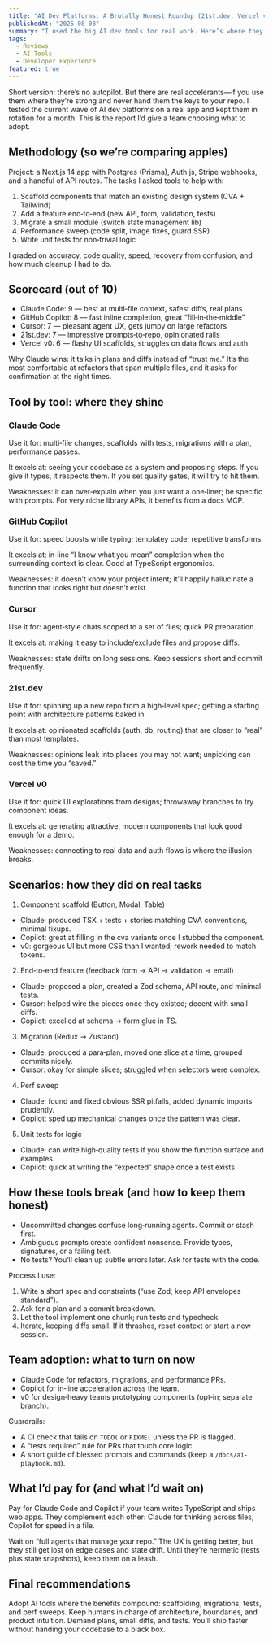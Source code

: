 ```yaml
---
title: "AI Dev Platforms: A Brutally Honest Roundup (21st.dev, Vercel v0, Copilot, Claude Code, more)"
publishedAt: "2025-08-08"
summary: "I used the big AI dev tools for real work. Here’s where they shine, where they stumble, and which I’d actually pay for."
tags:
  - Reviews
  - AI Tools
  - Developer Experience
featured: true
---
```


Short version: there’s no autopilot. But there are real accelerants—if you use them where they’re strong and never hand them the keys to your repo. I tested the current wave of AI dev platforms on a real app and kept them in rotation for a month. This is the report I’d give a team choosing what to adopt.

## Methodology (so we’re comparing apples)

Project: a Next.js 14 app with Postgres (Prisma), Auth.js, Stripe webhooks, and a handful of API routes. The tasks I asked tools to help with:

1) Scaffold components that match an existing design system (CVA + Tailwind)
2) Add a feature end‑to‑end (new API, form, validation, tests)
3) Migrate a small module (switch state management lib)
4) Performance sweep (code split, image fixes, guard SSR)
5) Write unit tests for non‑trivial logic

I graded on accuracy, code quality, speed, recovery from confusion, and how much cleanup I had to do.

## Scorecard (out of 10)

- Claude Code: 9 — best at multi‑file context, safest diffs, real plans
- GitHub Copilot: 8 — fast inline completion, great “fill‑in‑the‑middle”
- Cursor: 7 — pleasant agent UX, gets jumpy on large refactors
- 21st.dev: 7 — impressive prompts‑to‑repo, opinionated rails
- Vercel v0: 6 — flashy UI scaffolds, struggles on data flows and auth

Why Claude wins: it talks in plans and diffs instead of “trust me.” It’s the most comfortable at refactors that span multiple files, and it asks for confirmation at the right times.

## Tool by tool: where they shine

### Claude Code

Use it for: multi‑file changes, scaffolds with tests, migrations with a plan, performance passes.

It excels at: seeing your codebase as a system and proposing steps. If you give it types, it respects them. If you set quality gates, it will try to hit them.

Weaknesses: it can over‑explain when you just want a one‑liner; be specific with prompts. For very niche library APIs, it benefits from a docs MCP.

### GitHub Copilot

Use it for: speed boosts while typing; templatey code; repetitive transforms.

It excels at: in‑line “I know what you mean” completion when the surrounding context is clear. Good at TypeScript ergonomics.

Weaknesses: it doesn’t know your project intent; it’ll happily hallucinate a function that looks right but doesn’t exist.

### Cursor

Use it for: agent‑style chats scoped to a set of files; quick PR preparation.

It excels at: making it easy to include/exclude files and propose diffs.

Weaknesses: state drifts on long sessions. Keep sessions short and commit frequently.

### 21st.dev

Use it for: spinning up a new repo from a high‑level spec; getting a starting point with architecture patterns baked in.

It excels at: opinionated scaffolds (auth, db, routing) that are closer to “real” than most templates.

Weaknesses: opinions leak into places you may not want; unpicking can cost the time you “saved.”

### Vercel v0

Use it for: quick UI explorations from designs; throwaway branches to try component ideas.

It excels at: generating attractive, modern components that look good enough for a demo.

Weaknesses: connecting to real data and auth flows is where the illusion breaks.

## Scenarios: how they did on real tasks

1) Component scaffold (Button, Modal, Table)

- Claude: produced TSX + tests + stories matching CVA conventions, minimal fixups.
- Copilot: great at filling in the cva variants once I stubbed the component.
- v0: gorgeous UI but more CSS than I wanted; rework needed to match tokens.

2) End‑to‑end feature (feedback form → API → validation → email)

- Claude: proposed a plan, created a Zod schema, API route, and minimal tests.
- Cursor: helped wire the pieces once they existed; decent with small diffs.
- Copilot: excelled at schema → form glue in TS.

3) Migration (Redux → Zustand)

- Claude: produced a para‑plan, moved one slice at a time, grouped commits nicely.
- Cursor: okay for simple slices; struggled when selectors were complex.

4) Perf sweep

- Claude: found and fixed obvious SSR pitfalls, added dynamic imports prudently.
- Copilot: sped up mechanical changes once the pattern was clear.

5) Unit tests for logic

- Claude: can write high‑quality tests if you show the function surface and examples.
- Copilot: quick at writing the “expected” shape once a test exists.

## How these tools break (and how to keep them honest)

- Uncommitted changes confuse long‑running agents. Commit or stash first.
- Ambiguous prompts create confident nonsense. Provide types, signatures, or a failing test.
- No tests? You’ll clean up subtle errors later. Ask for tests with the code.

Process I use:

1) Write a short spec and constraints (“use Zod; keep API envelopes standard”).
2) Ask for a plan and a commit breakdown.
3) Let the tool implement one chunk; run tests and typecheck.
4) Iterate, keeping diffs small. If it thrashes, reset context or start a new session.

## Team adoption: what to turn on now

- Claude Code for refactors, migrations, and performance PRs.
- Copilot for in‑line acceleration across the team.
- v0 for design‑heavy teams prototyping components (opt‑in; separate branch).

Guardrails:

- A CI check that fails on `TODO(` or `FIXME(` unless the PR is flagged.
- A “tests required” rule for PRs that touch core logic.
- A short guide of blessed prompts and commands (keep a `/docs/ai-playbook.md`).

## What I’d pay for (and what I’d wait on)

Pay for Claude Code and Copilot if your team writes TypeScript and ships web apps. They complement each other: Claude for thinking across files, Copilot for speed in a file.

Wait on “full agents that manage your repo.” The UX is getting better, but they still get lost on edge cases and state drift. Until they’re hermetic (tests plus state snapshots), keep them on a leash.

## Final recommendations

Adopt AI tools where the benefits compound: scaffolding, migrations, tests, and perf sweeps. Keep humans in charge of architecture, boundaries, and product intuition. Demand plans, small diffs, and tests. You’ll ship faster without handing your codebase to a black box.
